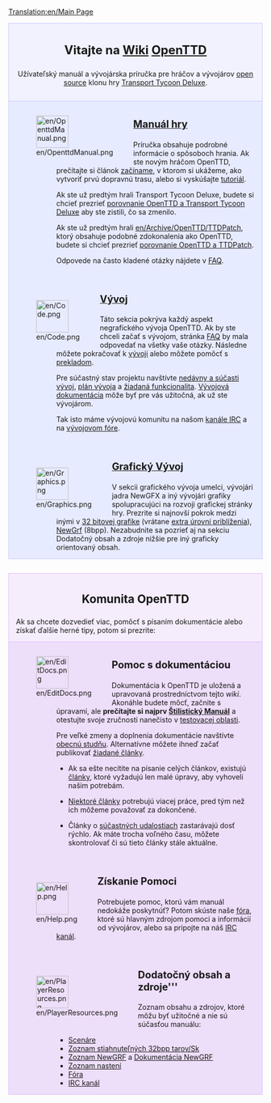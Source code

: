 [[Translation:en/Main Page]]

<div style="background-color: #f1f2fe; border: 1px solid #c7c8fe; margin: 0; padding: 1em 1em 1em 1em; text-align:center">
<div style="font-size:1.7em; font-weight:bold">Vitajte na [http://sk.wikipedia.org/wiki/Wiki Wiki] <span class="plainlinks">[http://www.openttd.org/ OpenTTD]</span></div>
Užívateľský manuál a vývojárska príručka pre hráčov a vývojárov [http://www.opensource.org/ open source] klonu hry [[sk/Transport Tycoon Deluxe|Transport Tycoon Deluxe]].
</div>
<div style="background-color: #E7EBFF; border: 1px solid #c7c8fe; border-top:none; padding: 1em 1em 0em 1em; margin-bottom:2em">
<div style="float:left">[[File:en/OpenttdManual.png|64px]]</div>
<div style="margin-left:80px; margin-bottom:4em">
<div style="font-size:1.4em; font-weight:bold">[[sk/Manual/OpenTTD|Manuál hry]]</div>
Príručka obsahuje podrobné informácie o spôsoboch hrania. Ak ste novým hráčom OpenTTD, prečítajte si článok [[sk/Začíname|začíname]], v ktorom si ukážeme, ako vytvoriť prvú dopravnú trasu, alebo si vyskúšajte  [[sk/Tutoriál|tutoriál]].

Ak ste už predtým hrali Transport Tycoon Deluxe, budete si chcieť prezrieť [[sk/Porovnanie OpenTTD a Transport Tycoon Deluxe|porovnanie OpenTTD a Transport Tycoon Deluxe]] aby ste zistili, čo sa zmenilo.

Ak ste už predtým hrali [[en/Archive/OpenTTD/TTDPatch]], ktorý obsahuje podobné zdokonalenia ako OpenTTD, budete si chcieť prezrieť [[sk/Porovnanie OpenTTD a TTDPatch|porovnanie OpenTTD a TTDPatch]].

Odpovede na často kladené otázky nájdete v [[sk/FAQ|FAQ]].
</div>
<div style="float:left">[[File:en/Code.png|64px]]</div>
<div style="margin-left:80px; margin-bottom:4em">
<div style="font-size:1.4em; font-weight:bold">[[sk/Vývoj|Vývoj]]</div>
Táto sekcia pokrýva každý aspekt negrafického vývoja OpenTTD. Ak by ste chceli začať s vývojom, stránka [[sk/FAQ Vývoj|FAQ]] by mala odpovedať na všetky vaše otázky. Následne môžete pokračovať k [[sk/Vývoj|vývoji]] alebo môžete pomôcť s [[sk/Preklad|prekladom]].

Pre súčastný stav projektu navštívte [[sk/Nedávny a Súčastný Vývoj|nedávny a súčasti vývoj]], [[sk/Plán Vývoja|plán vývoja]] a [[sk/Žiadaná funkcionalita| žiadaná funkcionalita]]. [[sk/Vývojová dokumentácia|Vývojová dokumentácia]] môže byť pre vás užitočná, ak už ste vývojárom.

Tak isto máme vývojovú komunitu na našom [[sk/IRC kanál|kanále IRC]] a na [http://www.tt-forums.net/viewforum.php?f=33 vývojovom fóre].
</div>

<div style="float:left">[[File:en/Graphics.png|64px]]</div>
<div style="margin-left:80px; margin-bottom:1em; min-height:64px">
<div style="font-size:1.4em; font-weight:bold">[[sk/Grafický Vývoj|Grafický Vývoj]]</div>
V sekcii grafického vývoja umelci, vývojári jadra NewGFX a iný vývojári grafiky spolupracujúci na rozvoji grafickej stránky hry. Prezrite si najnovší pokrok medzi inými v [[sk/32 bitový Grafický Vývoj|32 bitovej grafike]] (vrátane [[sk/32 bitové Extra Úrovne Priblíženia|extra úrovní priblíženia]]), [[sk/Dokumentácia NewGRF|NewGrf]] (8bpp). Nezabudnite sa pozrieť aj na sekciu Dodatočný obsah a zdroje nižšie pre iný graficky orientovaný obsah.
</div>
</div>

<div style="background-color: #F5EDFC; border: 1px solid #E1BBFF; margin: 0; padding: 1em 1em 0em 1em;">
<div style="font-size:1.6em; font-weight:bold; text-align:center">Komunita OpenTTD</div>
Ak sa chcete dozvedieť viac, pomôcť s písaním dokumentácie alebo získať ďalšie herné tipy, potom si prezrite:
</div>

<div style="background-color: #EDDEFA; border: 1px solid #E1BBFF; border-top:none; padding: 1em 1em 0em 1em;">

<div style="float:left">[[File:en/EditDocs.png|64px]]</div>
<div style="margin-left:80px; margin-bottom:4em">
<div style="font-size:1.4em; font-weight:bold">Pomoc s dokumentáciou</div>
Dokumentácia k OpenTTD je uložená a upravovaná prostredníctvom tejto <em>wiki</em>. Akonáhle budete môcť, začnite s úpravami, ale '''prečítajte si najprv [[sk/Štilistický Manuál|Štilistický Manuál]]''' a otestujte svoje zručnosti nanečisto v [[sk/Testovacia Oblasť|testovacej oblasti]].

Pre veľké zmeny a doplnenia dokumentácie navštívte [[sk/Obecná Studňa|obecnú studňu]]. Alternatívne môžete ihneď začať publikovať [[sk/Žiadané Články|žiadané články]]. 

*Ak sa ešte necítite na písanie celých článkov, existujú [[:Category:sk/Dokončiť|články]], ktoré vyžadujú len malé úpravy, aby vyhoveli našim potrebám.

*[[:Category:sk/Články potrebné rozšíriť|Niektoré články]] potrebujú viacej práce, pred tým než ich môžeme považovať za dokončené.

*Články o [[:Category:sk/Súčastné udalosti|súčastných udalostiach]] zastarávajú dosť rýchlo. Ak máte trocha voľného času, môžete skontrolovať či sú tieto články stále aktuálne.

</div>

<div style="float:left">[[File:en/Help.png|64px]]</div>
<div style="margin-left:80px; margin-bottom:4em">
<div style="font-size:1.4em; font-weight:bold">Získanie Pomoci</div>
Potrebujete pomoc, ktorú vám manuál nedokáže poskytnúť? Potom skúste naše [http://www.tt-forums.net/viewforum.php?f=55 fóra], ktoré sú hlavným zdrojom pomoci a informácií od vývojárov, alebo sa pripojte na náš [[sk/IRC kanál|IRC kanál]].
</div>

<div style="float:left">[[File:en/PlayerResources.png|64px]]</div>
<div style="margin-left:80px; margin-bottom:1em">
<div style="font-size:1.4em; font-weight:bold">Dodatočný obsah a zdroje'''</div>

Zoznam obsahu a zdrojov, ktoré môžu byť užitočné a nie sú súčasťou manuálu:
*[[sk/Archive/Lists/Zoznam scenárov vytvorených hráčmi|Scenáre]]
*[[sk/Zoznam stiahnuteľných 32bpp tarov|Zoznam stiahnuteľných 32bpp tarov/Sk]]
*[[sk/Zoznam NewGRF|Zoznam NewGRF]] a [[sk/Dokumentácia NewGRF|Dokumentácia NewGRF]]
*[[sk/Pokročilé nastavenia|Zoznam nastení]]
*[http://www.tt-forums.net/viewforum.php?f=55 Fóra]
*[[sk/IRC kanál|IRC kanál]]
</div>
</div>